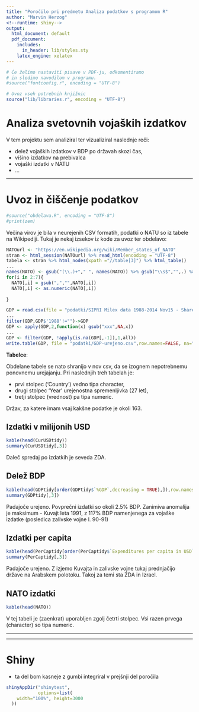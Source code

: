 ```yaml
---
title: "Poročilo pri predmetu Analiza podatkov s programom R"
author: "Marvin Herzog"
<!--runtime: shiny-->
output:
  html_document: default
  pdf_document:
    includes:
      in_header: lib/styles.sty
    latex_engine: xelatex
---
```


```r
# Če želimo nastaviti pisave v PDF-ju, odkomentiramo
# in sledimo navodilom v programu.
#source("fontconfig.r", encoding = "UTF-8")

# Uvoz vseh potrebnih knjižnic
source("lib/libraries.r", encoding = "UTF-8")
```

# Analiza svetovnih vojaških izdatkov

V tem projektu sem analiziral ter vizualiziral naslednje reči:

* delež vojaških izdatkov v BDP po državah skozi čas,
* višino izdatkov na prebivalca
* vojaški izdatki v NATU
* ...




***

# Uvoz in čiščenje podatkov

```r
#source("obdelava.R", encoding = "UTF-8")
#print(zem)
```

Večina virov je bila v neurejenih CSV formatih, podatki o NATU so iz tabele na Wikipediji. Tukaj je nekaj izsekov iz kode za uvoz ter obdelavo:

```r
NATOurl <- "https://en.wikipedia.org/wiki/Member_states_of_NATO"
stran <- html_session(NATOurl) %>% read_html(encoding = "UTF-8")
tabela <- stran %>% html_nodes(xpath ="//table[3]") %>% html_table()
...
names(NATO) <- gsub("(\\.)+"," ", names(NATO)) %>% gsub("\\s$","",.) %>% gsub("Â","%",.)
for(i in 2:7){
  NATO[,i] = gsub(",","",NATO[,i])
  NATO[,i] <- as.numeric(NATO[,i])
  
}
```

```r
GDP = read.csv(file = "podatki/SIPRI Milex data 1988-2014 Nov15 - Share of GDP.csv", sep = ";", dec = ".")
...
filter(GDP,GDP$'1988'!="")->GDP
GDP <- apply(GDP,2,function(x) gsub("xxx",NA,x))
...
GDP <- filter(GDP, !apply(is.na(GDP[,-1]),1,all)) 
write.table(GDP, file = "podatki/GDP-urejeno.csv",row.names=FALSE, na="",col.names=TRUE, sep=",")
```

**Tabelce**:

Obdelane tabele se nato shranijo v nov csv, da se izognem nepotrebnemu ponovnemu urejajanju.
Pri naslednjih treh tabelah je:

* prvi stolpec ('Country') vedno tipa character,
* drugi stolpec 'Year' urejenostna spremenljivka (27 let),
* tretji stolpec (vrednost) pa tipa numeric. 

Držav, za katere imam vsaj kakšne podatke je okoli 163.


## Izdatki v milijonih USD

```r
kable(head(CurUSDtidy))
summary(CurUSDtidy[,3])

```

Daleč spredaj po izdatkih je seveda ZDA.

## Delež BDP

```r
kable(head(GDPtidy[order(GDPtidy$`%GDP`,decreasing = TRUE),]),row.names = FALSE)
summary(GDPtidy[,3])
```

Padajoče urejeno.
Povprečni izdatki so okoli 2.5% BDP. Zanimiva anomalija je maksimum - Kuvajt leta 1991, z 117% BDP namenjenega za vojaške izdatke (posledica zalivske vojne l. 90-91)



## Izdatki per capita

```r
kable(head(PerCaptidy[order(PerCaptidy$`Expenditures per capita in USD`,decreasing = TRUE),]),row.names = FALSE)
summary(PerCaptidy[,3])

```

Padajoče urejeno.
Z izjemo Kuvajta in zalivske vojne tukaj prednjačijo države na Arabskem polotoku. Takoj za temi sta ZDA in Izrael.


## NATO izdatki

```r
kable(head(NATO))
```

V tej tabeli je (zaenkrat) uporabljen zgolj četrti stolpec. Vsi razen prvega (character) so tipa numeric.

<!--

***
Tu je primer zemljevida za Azijo:

```r
zem


```


Prav tako imam nekaj grafov, ti so dinamično animirani v Shiny aplikaciji:

```r
plNAT
plGDP


```

-->

***
***
# **Shiny**
* ta del bom kasneje z gumbi integriral v prejšnji del poročila
```r
shinyAppDir("shinytest",
            options=list(
    width="100%", height=3000
  ))
```